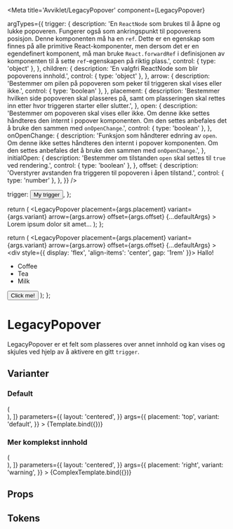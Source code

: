 

<Meta
  title='Avviklet/LegacyPopover'
  component={LegacyPopover}

argTypes={{
    trigger: {
      description:
        'En `ReactNode` som brukes til å åpne og lukke popoveren. Fungerer også som ankringspunkt til popoverens posisjon. Denne komponenten må ha en `ref`. Dette er en egenskap som finnes på alle primitive React-komponenter, men dersom det er en egendefinert komponent, må man bruke `React.forwardRef` i definisjonen av komponenten til å sette `ref`-egenskapen på riktig plass.',
      control: { type: 'object' },
    },
    children: {
      description: 'En valgfri ReactNode som blir popoverens innhold.',
      control: { type: 'object' },
    },
    arrow: {
      description:
        'Bestemmer om pilen på popoveren som peker til triggeren skal vises eller ikke.',
      control: { type: 'boolean' },
    },
    placement: {
      description:
        'Bestemmer hvilken side popoveren skal plasseres på, samt om plasseringen skal rettes inn etter hvor triggeren starter eller slutter.',
    },
    open: {
      description:
        'Bestemmer om popoveren skal vises eller ikke. Om denne ikke settes håndteres den internt i popover komponenten. Om den settes anbefales det å bruke den sammen med `onOpenChange`.',
      control: { type: 'boolean' },
    },
    onOpenChange: {
      description:
        'Funksjon som håndterer ednring av `open`. Om denne ikke settes håndteres den internt i popover komponenten. Om den settes anbefales det å bruke den sammen med `onOpenChange`.',
    },
    initialOpen: {
      description:
        'Bestemmer om tilstanden `open` skal settes til `true` ved rendering.',
      control: { type: 'boolean' },
    },
    offset: {
      description:
        'Overstyrer avstanden fra triggeren til popoveren i åpen tilstand.',
      control: { type: 'number' },
    },
  }}
/>

  trigger: <Button>My trigger</Button>,
};

  return (
    <LegacyPopover
      placement={args.placement}
      variant={args.variant}
      arrow={args.arrow}
      offset={args.offset}
      {...defaultArgs}
    >
      Lorem ipsum dolor sit amet...
    </LegacyPopover>
  );
};

  return (
    <LegacyPopover
      placement={args.placement}
      variant={args.variant}
      arrow={args.arrow}
      offset={args.offset}
      {...defaultArgs}
    >
      <div style={{ display: 'flex', 'align-items': 'center', gap: '1rem' }}>
        Hallo!
        <ul>
          <li>Coffee</li>
          <li>Tea</li>
          <li>Milk</li>
        </ul>
        <Button>Click me!</Button>
      </div>
    </LegacyPopover>
  );
};

# LegacyPopover

<Information
  text='deprecated'
  description='**Denne komponenten er erstattet av ny [Popover](/?path=/docs/felles-popover--docs) komponent.**'
/>

LegacyPopover er et felt som plasseres over annet innhold og kan vises og skjules ved hjelp av å aktivere en gitt `trigger`.

## Varianter

### Default

<Canvas>
  <Story
    name='LegacyPopover'
    decorators={[
      (Story) => (
        <div style={{ margin: '3em' }}>
          <Story />
        </div>
      ),
    ]}
    parameters={{
      layout: 'centered',
    }}
    args={{
      placement: 'top',
      variant: 'default',
    }}
  >
    {Template.bind({})}
  </Story>
</Canvas>

### Mer komplekst innhold

<Canvas>
  <Story
    name='Mer komplekst innhold'
    decorators={[
      (Story) => (
        <div style={{ margin: '3em' }}>
          <Story />
        </div>
      ),
    ]}
    parameters={{
      layout: 'centered',
    }}
    args={{
      placement: 'right',
      variant: 'warning',
    }}
  >
    {ComplexTemplate.bind({})}
  </Story>
</Canvas>

## Props

<ArgsTable story='LegacyPopover' />

## Tokens

<TokensTable
  componentName='popover'
  description
  jsonKey='component.popover'
  showPreview={false}
/>
